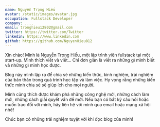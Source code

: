 ```yaml
---
name: Nguyễn Trọng Hiếu
avatar: /static/images/avatar.jpg
occupation: Fullstack Developer
company: ....
email: tronghieu12802@gmail.com
twitter: https://twitter.com/Twitter
linkedin: https://www.linkedin.com
github: https://github.com/NguyenHieu812
---
```


Xin chào! Mình là Nguyễn Trọng Hiếu, một lập trình viên fullstack tại một start-up. Mình thích viết và viết... Chỉ đơn giản là viết ra những gì mình biết và những gì mình học được.

Blog này mình lập ra để chia sẻ những kiến thức, kinh nghiệm, trải nghiệm của bản thân trong quá trình học tập và làm việc. Hy vọng rằng những kiến thức mình chia sẻ sẽ giúp ích cho mọi người.

Mình cũng thích được khám phá những công nghệ mới, những cách làm mới, những cách giải quyết vấn đề mới. Nếu bạn có bất kỳ câu hỏi hoặc muốn trao đổi với mình, hãy liên hệ với mình qua email hoặc mạng xã hội nhé!

Chúc bạn có những trải nghiệm tuyệt vời khi đọc blog của mình!

